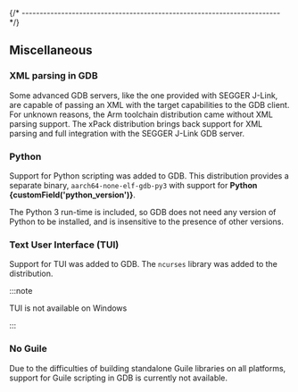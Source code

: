 

{/* ------------------------------------------------------------------------ */}

## Miscellaneous

### XML parsing in GDB

Some advanced GDB servers, like the one provided with SEGGER J-Link, are
capable of passing an XML with the target capabilities to the GDB client.
For unknown reasons, the Arm toolchain distribution came without XML
parsing support. The xPack distribution brings back support for
XML parsing and full integration with the SEGGER J-Link GDB server.

### Python

Support for Python scripting was added to GDB. This distribution provides
a separate binary, `aarch64-none-elf-gdb-py3` with
support for **Python {customField('python_version')}**.

The Python 3 run-time is included, so GDB does not need any version of
Python to be installed, and is insensitive to the presence of other
versions.

### Text User Interface (TUI)

Support for TUI was added to GDB. The `ncurses` library was added to
the distribution.

:::note

TUI is not available on Windows

:::

### No Guile

Due to the difficulties of building standalone Guile libraries on all
platforms, support for Guile scripting in GDB is currently not available.
